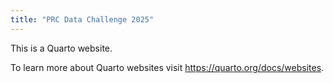 ```yaml
---
title: "PRC Data Challenge 2025"
---
```


This is a Quarto website.

To learn more about Quarto websites visit <https://quarto.org/docs/websites>.
